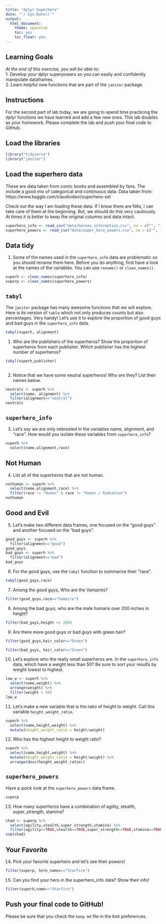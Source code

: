 ```yaml
---
title: "dplyr Superhero"
date: "`r Sys.Date()`"
output:
  html_document:
    theme: spacelab
    toc: yes
    toc_float: yes
---
```


## Learning Goals  
*At the end of this exercise, you will be able to:*    
1. Develop your dplyr superpowers so you can easily and confidently manipulate dataframes.  
2. Learn helpful new functions that are part of the `janitor` package.  

## Instructions
For the second part of lab today, we are going to spend time practicing the dplyr functions we have learned and add a few new ones. This lab doubles as your homework. Please complete the lab and push your final code to GitHub.  

## Load the libraries
```r
library("tidyverse")
library("janitor")
```

## Load the superhero data
These are data taken from comic books and assembled by fans. The include a good mix of categorical and continuous data.  Data taken from: https://www.kaggle.com/claudiodavi/superhero-set  

Check out the way I am loading these data. If I know there are NAs, I can take care of them at the beginning. But, we should do this very cautiously. At times it is better to keep the original columns and data intact.  
```r
superhero_info <- read_csv("data/heroes_information.csv", na = c("", "-99", "-"))
superhero_powers <- read_csv("data/super_hero_powers.csv", na = c("", "-99", "-"))
```

## Data tidy
1. Some of the names used in the `superhero_info` data are problematic so you should rename them here. Before you do anything, first have a look at the names of the variables. You can use `rename()` or `clean_names()`.    
```r
superh <- clean_names(superhero_info)
superp <- clean_names(superhero_powers)
```

## `tabyl`
The `janitor` package has many awesome functions that we will explore. Here is its version of `table` which not only produces counts but also percentages. Very handy! Let's use it to explore the proportion of good guys and bad guys in the `superhero_info` data.  
```r
tabyl(superh, alignment)
```

1. Who are the publishers of the superheros? Show the proportion of superheros from each publisher. Which publisher has the highest number of superheros?  
```r
tabyl(superh,publisher)
  
```

2. Notice that we have some neutral superheros! Who are they? List their names below.  
```r
neutrals <- superh %>%
  select(name, alignment) %>%
  filter(alignment=="neutral") 
neutrals
```

## `superhero_info`
3. Let's say we are only interested in the variables name, alignment, and "race". How would you isolate these variables from `superhero_info`?
```r
superh %>%
  select(name,alignment,race)
```

## Not Human
4. List all of the superheros that are not human.
```r
nothuman <- superh %>%
  select(name,alignment,race) %>%
  filter(race != "Human" & race != "Human / Radiation")
nothuman
```

## Good and Evil
5. Let's make two different data frames, one focused on the "good guys" and another focused on the "bad guys".
```r
good_guys <- superh %>%
  filter(alignment=="good")
good_guys
bad_guys <- superh %>%
  filter(alignment=="bad")
bad_guys
```

6. For the good guys, use the `tabyl` function to summarize their "race".
```r
tabyl(good_guys,race)
```

7. Among the good guys, Who are the Vampires?
```r
filter(good_guys,race=="Vampire")
```

8. Among the bad guys, who are the male humans over 200 inches in height?
```r
filter(bad_guys,height >= 200)
```

9. Are there more good guys or bad guys with green hair?  
```r
filter(good_guys,hair_color=="Green")
```
```r
filter(bad_guys, hair_color=="Green")
```

10. Let's explore who the really small superheros are. In the `superhero_info` data, which have a weight less than 50? Be sure to sort your results by weight lowest to highest.  
```r
low_w <- superh %>%
  select(name,weight) %>%
  arrange(weight) %>%
  filter(weight < 50)
low_w
```

11. Let's make a new variable that is the ratio of height to weight. Call this variable `height_weight_ratio`.
```r
superh %>%
  select(name,height,weight) %>%
  mutate(height_weight_ratio = height/weight)
```


12. Who has the highest height to weight ratio? 
```r
superh %>%
  select(name,height,weight) %>%
  mutate(height_weight_ratio = height/weight) %>%
  arrange(desc(height_weight_ratio))
```


## `superhero_powers`
Have a quick look at the `superhero_powers` data frame.  
```r
superp
```

13. How many superheros have a combination of agility, stealth, super_strength, stamina?
```r
chad <- superp %>%
  select(agility,stealth,super_strength,stamina) %>%
  filter(agility==TRUE,stealth==TRUE,super_strength==TRUE,stamina==TRUE)
sum(chad)
```

## Your Favorite
14. Pick your favorite superhero and let's see their powers!  
```r
filter(superp, hero_names=="Starfire")
```

15. Can you find your hero in the superhero_info data? Show their info!  
```r
filter(superh,name=="Starfire")
```

## Push your final code to GitHub!
Please be sure that you check the `keep md` file in the knit preferences.  